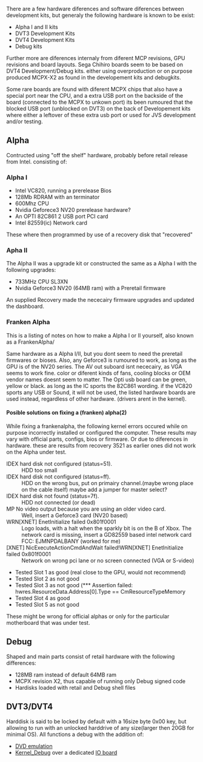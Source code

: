 There are a few hardware diferences and software diferences between development kits, but generaly the following hardware is known to be exist:
* Alpha I and II kits
* DVT3 Development Kits
* DVT4 Development Kits
* Debug kits

Further more are diferences internaly from diferent MCP revisions, GPU revisions and board layouts. Sega Chihiro boards seem to be based on DVT4 Development/Debug kits. either using overproduction or on purpose produced MCPX-X2 as found in the developement kits and debugkits.

Some rare boards are found with diferent MCPX chips that also have a special port near the CPU, and a extra USB port on the backside of the board (connected to the MCPX to unkown port) its been rumoured that the blocked USB port (unblocked on DVT3) on the back of Developement kits where either a leftover of these extra usb port or used for JVS development and/or testing. 

== Alpha ==
{{FIXME| needs checking with real ALpha 1 and 2}}
Contructed using "off the shelf" hardware, probably before retail release from Intel. consisting of:
=== Alpha I ===
* Intel VC820, running a prerelease Bios
* 128Mb RDRAM with an terminator
* 600Mhz CPU
* Nvidia Geforece3 NV20 prerelease hardware? {{FIXME| What hardware was this one? or was it just the firmware that got upgraded?}}
* An OPTI 82C861 2 USB port PCI card 
* Intel 82559(ic) Network card {{FIXME}}

These where then programmed by use of a recovery disk that "recovered" 

=== Apha II ===
The Alpha II was a upgrade kit or constructed the same as a Alpha I with the following upgrades:
* 733MHz CPU SL3XN{{FIXME|SL3XN for sure in true alpha?}}
* Nvidia Geforce3 NV20 (64MB ram) with a Preretail firmware 

An supplied Recovery made the nececairy firmware upgrades{{citation needed}} and updated the dashboard.

=== Franken Alpha ===
This is a listing of notes on how to make a Alpha I or II yourself, also known as a FrankenAlpha/

Same hardware as a Alpha I/II, but you dont seem to need the preretail firmwares or bioses.
Also, any Geforce3 is rumoured to work, as long as the GPU is of the NV20 series. The AV out suboard isnt nececairy, as VGA seems to work fine. color or diferent kinds of fans, cooling blocks or OEM vendor names doesnt seem to matter.
The Opti usb board can be green, yellow or black. as long as the IC sports the 82C861 wording.
if the VC820 sports any USB or Sound, it will not be used, the listed hardware boards are used instead, regardless of other hardware. (drivers arent in the kernel).

==== Posible solutions on fixing a (franken) alpha(2) ====
While fixing a frankenalpha, the following kernel errors occured while on purpose incorrectly installed or configured the computer.
These results may vary with official parts, configs, bios or firmware. Or due to diferences in hardware.
these are results from recovery 3521 as earlier ones did not work on the Alpha under test.

;IDEX hard disk not configured (status=51).
:HDD too small
;IDEX hard disk not configured (status=ff).
:HDD on the wrong bus, put on primairy channel.(maybe wrong place on the cable itself) maybe add a jumper for master select?
;IDEX hard disk not found (status=7f).
:HDD not connected (or dead)
;MP No video output because you are using an older video card.
:Well, insert a Geforce3 card (NV20 based)
;WRN[XNET] EnetInitialize failed 0x801f0001
:Logo loads, with a halt when the sparkly bit is on the B of Xbox. The network card is missing, insert a GD82559 based intel network card FCC: EJMNPDALBANY (worked for me)
;[XNET] NicExecuteActionCmdAndWait failed!WRN[XNET] EnetInitialize failed 0x801f0001
:Network on wrong pci lane or no screen connected (VGA or S-video)
* Tested Slot 1 as good (real close to the GPU, would not recommend)
* Tested Slot 2 as not good
* Tested Slot 3 as not good (*** Assertion failed: hwres.ResourceData.Address[0].Type == CmResourceTypeMemory
* Tested Slot 4 as good
* Tested Slot 5 as not good

These might be wrong for official alphas or only for the particular motherboard that was under test.

== Debug ==
Shaped and main parts consist of retail hardware with the following differences:
* 128MB ram instead of default 64MB ram
* MCPX revision X2, thus capable of running only Debug signed code{{FIXME|reason= can it still run retail code?}}
* Hardisks loaded with retail and Debug shell files

== DVT3/DVT4 ==
Harddisk is said to be locked by default with a 16size byte 0x00 key, but allowing to run with an unlocked harddrive of any size(larger then 20GB{{citation needed}} for minimal OS).
All functions a debug with the addition of:
* [[DVD_Emulator | DVD emulation]]
* [[Kernel Debugging | Kernel_Debug]] over a dedicated [[Super_I/O | IO board ]]